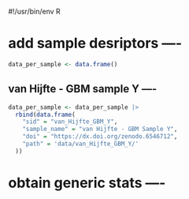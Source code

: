 #!/usr/bin/env R

# add sample desriptors ----
```r
data_per_sample <- data.frame()
```

## van Hijfte - GBM sample Y ----



```r
data_per_sample <- data_per_sample |> 
  rbind(data.frame(
    "sid" = "van_Hijfte_GBM_Y",
    "sample_name" = "van Hijfte - GBM Sample Y",
    "doi" = "https://dx.doi.org/zenodo.6546712",
    "path" = 'data/van_Hijfte_GBM_Y/'
  ))
```

# obtain generic stats ----
